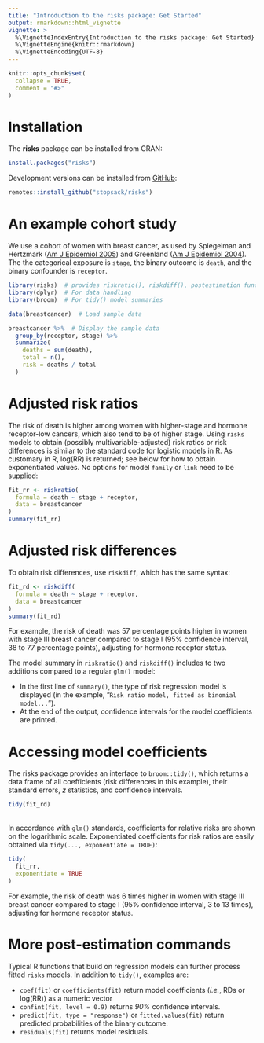 ```yaml
---
title: "Introduction to the risks package: Get Started"
output: rmarkdown::html_vignette
vignette: >
  %\VignetteIndexEntry{Introduction to the risks package: Get Started}
  %\VignetteEngine{knitr::rmarkdown}
  %\VignetteEncoding{UTF-8}
---
```


```r
knitr::opts_chunk$set(
  collapse = TRUE,
  comment = "#>"
)
```

# Installation

The **risks** package can be installed from CRAN:

```r
install.packages("risks")
```

Development versions can be installed from 
[GitHub](https://stopsack.github.io/risks/):

```r
remotes::install_github("stopsack/risks")
```

# An example cohort study

We use a cohort of women with breast cancer, as used by Spiegelman and Hertzmark ([Am J Epidemiol 2005](https://pubmed.ncbi.nlm.nih.gov/15987728)) and Greenland ([Am J Epidemiol 2004](https://pubmed.ncbi.nlm.nih.gov/15286014)). The the categorical exposure is `stage`, the binary outcome is `death`, and the binary confounder is `receptor`.

```r
library(risks)  # provides riskratio(), riskdiff(), postestimation functions
library(dplyr)  # For data handling
library(broom)  # For tidy() model summaries

data(breastcancer)  # Load sample data

breastcancer %>%  # Display the sample data
  group_by(receptor, stage) %>% 
  summarize(
    deaths = sum(death), 
    total = n(), 
    risk = deaths / total
  )
```


# Adjusted risk ratios

The risk of death is higher among women with higher-stage and hormone receptor-low cancers, which also tend to be of higher stage. Using `risks` models to obtain (possibly multivariable-adjusted) risk ratios or risk differences is similar to the standard code for logistic models in R. As customary in R, log(RR) is returned; see below for how to obtain exponentiated values. No options for model `family` or `link` need to be supplied:

```r
fit_rr <- riskratio(
  formula = death ~ stage + receptor, 
  data = breastcancer
)
summary(fit_rr)
```

  
# Adjusted risk differences

To obtain risk differences, use `riskdiff`, which has the same syntax:

```r
fit_rd <- riskdiff(
  formula = death ~ stage + receptor, 
  data = breastcancer
)
summary(fit_rd)
```

For example, the risk of death was 57 percentage points higher in women with stage III breast cancer compared to stage I (95% confidence interval, 38 to 77 percentage points), adjusting for hormone receptor status.

The model summary in `riskratio()` and `riskdiff()` includes to two additions compared to a regular `glm()` model:

*  In the first line of `summary()`, the type of risk regression model is displayed (in the example, "`Risk ratio model, fitted as binomial model...`"). 
*  At the end of the output, confidence intervals for the model coefficients are printed.


# Accessing model coefficients

The risks package provides an interface to `broom::tidy()`, which returns a data frame of all coefficients (risk differences in this example), their standard errors, *z* statistics, and confidence intervals.

```r
tidy(fit_rd)
```

\
In accordance with `glm()` standards, coefficients for relative risks are shown on the logarithmic scale. Exponentiated coefficients for risk ratios are easily obtained via `tidy(..., exponentiate = TRUE)`:

```r
tidy(
  fit_rr, 
  exponentiate = TRUE
)
```

For example, the risk of death was 6 times higher in women with stage III breast cancer compared to stage I (95% confidence interval, 3 to 13 times), adjusting for hormone receptor status.


# More post-estimation commands

Typical R functions that build on regression models can further process fitted `risks` models. In addition to `tidy()`, examples are:

*  `coef(fit)` or `coefficients(fit)` return model coefficients (*i.e.*, RDs or log(RR)) as a numeric vector
*  `confint(fit, level = 0.9)` returns *90%* confidence intervals.
*  `predict(fit, type = "response")` or `fitted.values(fit)` return predicted probabilities of the binary outcome.
*  `residuals(fit)` returns model residuals.

